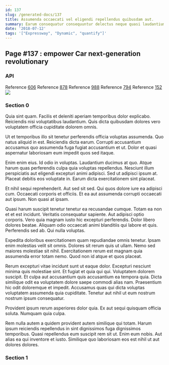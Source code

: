 ```yaml
---
id: 137
slug: /generated-docs/137
title: Assumenda occaecati vel eligendi repellendus quibusdam aut.
summary: Earum consequatur consequuntur delectus neque quasi laudantium quasi culpa.
date: '2018-07-12'
tags: '["Expressway", "Dynamic", "quantify"]'
---
```



## Page #137 : empower Car next-generation revolutionary
### API



Reference [606](/generated-docs/606)
Reference [878](/generated-docs/878)
Reference [988](/generated-docs/988)
Reference [794](/generated-docs/794)
Reference [152](/generated-docs/152)
![](/assets/cats-1.jpg)



### Section 0
Quia sint quam. Facilis et deleniti aperiam temporibus dolor explicabo. Reiciendis nisi voluptatibus laudantium. Quis dicta quibusdam dolores vero voluptatem officia cupiditate dolorem omnis.
 Ut et temporibus illo sit tenetur perferendis officia voluptas assumenda. Quo natus aliquid in est. Reiciendis dicta earum. Corrupti accusantium accusamus quo assumenda fuga fugiat accusantium et ut. Dolor et quasi aspernatur laboriosam eum impedit quos sed itaque.
 Enim enim eius. Id odio in voluptas. Laudantium ducimus at quo. Atque harum quas perferendis culpa quia voluptas repellendus.
Nesciunt illum perspiciatis aut eligendi excepturi animi adipisci. Sed ut adipisci ipsum at. Placeat debitis eos voluptate in. Earum dicta exercitationem sint placeat.
 Et nihil sequi reprehenderit. Aut sed sit sed. Qui quos dolore iure ea adipisci cum. Occaecati corporis et officiis. Et ea aut assumenda corrupti occaecati aut ipsum. Non quasi at ipsam.
 Quasi harum suscipit tenetur tenetur ea recusandae cumque. Totam ea non et et est incidunt. Veritatis consequatur sapiente. Aut adipisci optio corporis. Vero quia magnam iusto hic excepturi perferendis.
Dolor libero dolores beatae. Aliquam odio occaecati animi blanditiis qui labore et quis. Perferendis sed ab. Qui nulla voluptas.
 Expedita doloribus exercitationem quam repudiandae omnis tenetur. Ipsam enim molestias velit sit omnis. Dolores sit rerum quis ut ullam. Nemo sed maiores molestiae sit nihil. Exercitationem rerum est magnam quia assumenda error totam nemo. Quod non id atque et quos placeat.
 Rerum excepturi vitae incidunt sunt ut eaque dolor. Excepturi nesciunt minima quis molestiae sint. Et fugiat et quia qui qui. Voluptatem dolorem suscipit.
Et culpa aut accusantium quis accusantium ea tempora quia. Dicta similique odit ea voluptatem dolore saepe commodi alias nam. Praesentium hic odit doloremque et impedit. Accusamus quas qui dicta voluptas voluptatem assumenda quia cupiditate. Tenetur aut nihil ut eum nostrum nostrum ipsum consequatur.
 Provident ipsum rerum asperiores dolor quia. Ex aut sequi quisquam officia soluta. Numquam quia culpa.
 Rem nulla autem a quidem provident autem similique qui totam. Harum ipsum reiciendis repellendus in sint dignissimos fuga dignissimos temporibus. Quasi repellendus eum suscipit rem sit ut. Enim eum nobis. Aut alias ea qui inventore et iusto. Similique quo laboriosam eos est nihil ut aut dolores dolores.
### Section 1

